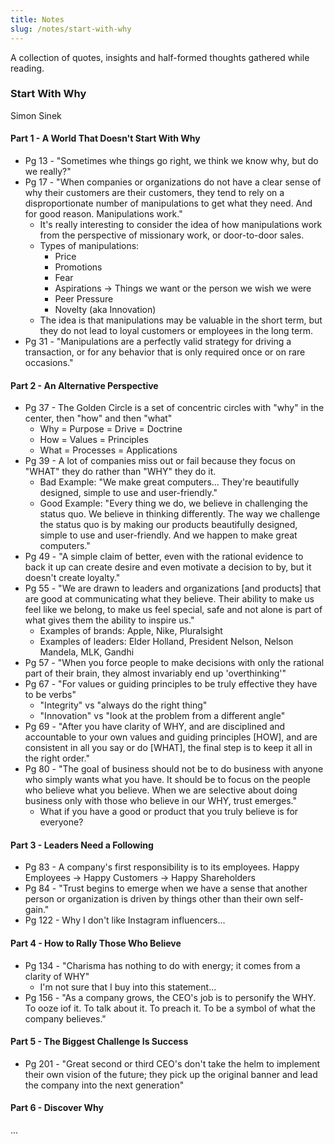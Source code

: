 ```yaml
---
title: Notes
slug: /notes/start-with-why
---
```


A collection of quotes, insights and half-formed thoughts gathered while reading.

### Start With Why

Simon Sinek

#### Part 1 - A World That Doesn't Start With Why

- Pg 13 - "Sometimes whe things go right, we think we know why, but do we really?"
- Pg 17 - "When companies or organizations do not have a clear sense of why their customers are their customers, they tend to rely on a disproportionate number of manipulations to get what they need. And for good reason. Manipulations work."
  - It's really interesting to consider the idea of how manipulations work from the perspective of missionary work, or door-to-door sales.
  - Types of manipulations:
    - Price
    - Promotions
    - Fear
    - Aspirations -> Things we want or the person we wish we were
    - Peer Pressure
    - Novelty (aka Innovation)
  - The idea is that manipulations may be valuable in the short term, but they do not lead to loyal customers or employees in the long term.
- Pg 31 - "Manipulations are a perfectly valid strategy for driving a transaction, or for any behavior that is only required once or on rare occasions."

#### Part 2 - An Alternative Perspective

- Pg 37 - The Golden Circle is a set of concentric circles with "why" in the center, then "how" and then "what"
  - Why = Purpose = Drive = Doctrine
  - How = Values = Principles
  - What = Processes = Applications
- Pg 39 - A lot of companies miss out or fail because they focus on "WHAT" they do rather than "WHY" they do it.
  - Bad Example: "We make great computers... They're beautifully designed, simple to use and user-friendly."
  - Good Example: "Every thing we do, we believe in challenging the status quo. We believe in thinking differently. The way we challenge the status quo is by making our products beautifully designed, simple to use and user-friendly. And we happen to make great computers."
- Pg 49 - "A simple claim of better, even with the rational evidence to back it up can create desire and even motivate a decision to by, but it doesn't create loyalty."
- Pg 55 - "We are drawn to leaders and organizations [and products] that are good at communicating what they believe. Their ability to make us feel like we belong, to make us feel special, safe and not alone is part of what gives them the ability to inspire us."
  - Examples of brands: Apple, Nike, Pluralsight
  - Examples of leaders: Elder Holland, President Nelson, Nelson Mandela, MLK, Gandhi
- Pg 57 - "When you force people to make decisions with only the rational part of their brain, they almost invariably end up 'overthinking'"
- Pg 67 - "For values or guiding principles to be truly effective they have to be verbs"
    - "Integrity" vs "always do the right thing"
    - "Innovation" vs "look at the problem from a different angle"
- Pg 69 - "After you have clarity of WHY, and are disciplined and accountable to your own values and guiding principles [HOW], and are consistent in all you say or do [WHAT], the final step is to keep it all in the right order."
- Pg 80 - "The goal of business should not be to do business with anyone who simply wants what you have. It should be to focus on the people who believe what you believe. When we are selective about doing business only with those who believe in our WHY, trust emerges."
  - What if you have a good or product that you truly believe is for everyone?

#### Part 3 - Leaders Need a Following

- Pg 83 - A company's first responsibility is to its employees. Happy Employees -> Happy Customers -> Happy Shareholders
- Pg 84 - "Trust begins to emerge when we have a sense that another person or organization is driven by things other than their own self-gain."
- Pg 122 - Why I don't like Instagram influencers...

#### Part 4 - How to Rally Those Who Believe

- Pg 134 - "Charisma has nothing to do with energy; it comes from a clarity of WHY"
  - I'm not sure that I buy into this statement...
- Pg 156 - "As a company grows, the CEO's job is to personify the WHY. To ooze iof it. To talk about it. To preach it. To be a symbol of what the company believes."

#### Part 5 - The Biggest Challenge Is Success

- Pg 201 - "Great second or third CEO's don't take the helm to implement their own vision of the future; they pick up the original banner and lead the company into the next generation"

#### Part 6 - Discover Why

...